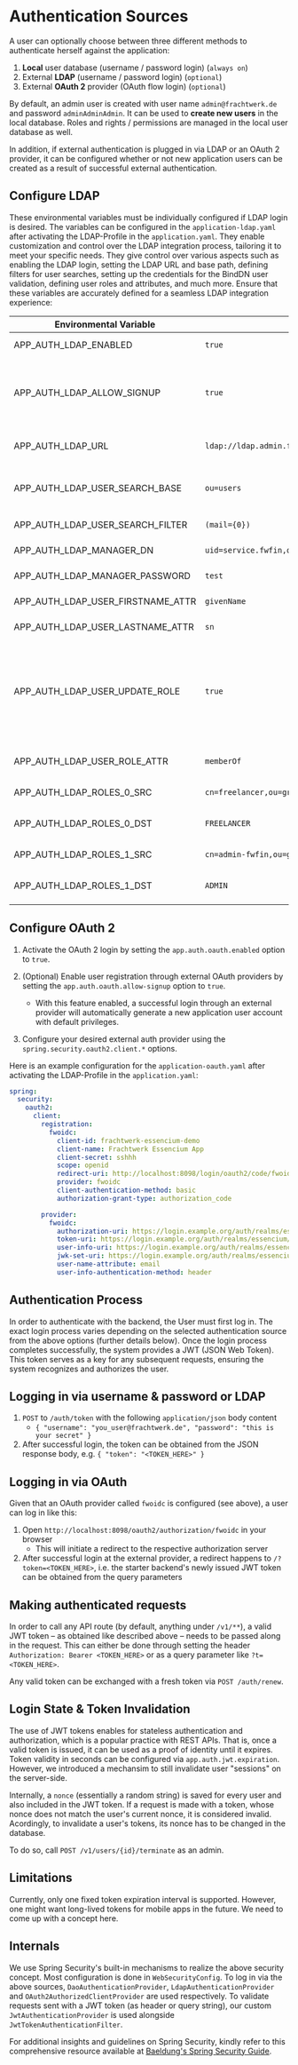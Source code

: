 
# Authentication Sources

A user can optionally choose between three different methods to authenticate herself against the application:

1. **Local** user database (username / password login) (`always on`)
2. External **LDAP** (username / password login) (`optional`)
3. External **OAuth 2** provider (OAuth flow login) (`optional`)

By default, an admin user is created with user name `admin@frachtwerk.de` and password `adminAdminAdmin`. It can be used to **create new users** in the local database. Roles and rights / permissions are managed in the local user database as well.

In addition, if external authentication is plugged in via LDAP or an OAuth 2 provider, it can be configured whether or not new application users can be created as a result of successful external authentication.

## Configure LDAP
These environmental variables must be individually configured if LDAP login is desired. The variables can be configured in the `application-ldap.yaml` after activating the LDAP-Profile in the `application.yaml`. They enable customization and control over the LDAP integration process, tailoring it to meet your specific needs. They give control over various aspects such as enabling the LDAP login, setting the LDAP URL and base path, defining filters for user searches, setting up the credentials for the BindDN user validation, defining user roles and attributes, and much more. Ensure that these variables are accurately defined for a seamless LDAP integration experience:

| Environmental Variable      | Example | Meaning |
|-----------------------------|---------|---------|
| APP_AUTH_LDAP_ENABLED  | `true`   | Enables LDAP login |
| APP_AUTH_LDAP_ALLOW_SIGNUP | `true` | Automatically creates a user account with the first successful login |
| APP_AUTH_LDAP_URL | `ldap://ldap.admin.frachtwerk.de:389/dc=user,dc=frachtwerk,dc=de` | LDAP URL with base path |
| APP_AUTH_LDAP_USER_SEARCH_BASE | `ou=users` | Subpath in which all users must be included |
| APP_AUTH_LDAP_USER_SEARCH_FILTER | `(mail={0})` | Filter for user search |
| APP_AUTH_LDAP_MANAGER_DN | `uid=service.fwfin,ou=services,ou=users,dc=user,dc=frachtwerk,dc=de` | BindDN for user validation |
| APP_AUTH_LDAP_MANAGER_PASSWORD | `test` | Password for BindDN |
| APP_AUTH_LDAP_USER_FIRSTNAME_ATTR | `givenName` | Attribute of the first name |
| APP_AUTH_LDAP_USER_LASTNAME_ATTR | `sn` | Attribute of the last name |
| APP_AUTH_LDAP_USER_UPDATE_ROLE | `true` | Assigns the corresponding role to users automatically with each login based on the first match of a role set |
| APP_AUTH_LDAP_USER_ROLE_ATTR | `memberOf` | Attribute of group membership |
| APP_AUTH_LDAP_ROLES_0_SRC | `cn=freelancer,ou=groups,dc=user,dc=frachtwerk,dc=de` | LDAP group for role set 0 |
| APP_AUTH_LDAP_ROLES_0_DST | `FREELANCER` | Role in the application for role set 0 |
| APP_AUTH_LDAP_ROLES_1_SRC | `cn=admin-fwfin,ou=groups,dc=user,dc=frachtwerk,dc=de` | LDAP group for role set 1 |
| APP_AUTH_LDAP_ROLES_1_DST | `ADMIN` | Role in the application for role set 1 |

## Configure OAuth 2

1. Activate the OAuth 2 login by setting the `app.auth.oauth.enabled` option to `true`.

2. (Optional) Enable user registration through external OAuth providers by setting the `app.auth.oauth.allow-signup` option to `true`.
    * With this feature enabled, a successful login through an external provider will automatically generate a new application user account with default privileges.

3. Configure your desired external auth provider using the `spring.security.oauth2.client.*` options.

Here is an example configuration for the `application-oauth.yaml` after activating the LDAP-Profile in the `application.yaml`:
```yaml copy
spring:
  security:
    oauth2:
      client:
        registration:
          fwoidc:
            client-id: frachtwerk-essencium-demo
            client-name: Frachtwerk Essencium App
            client-secret: sshhh
            scope: openid
            redirect-uri: http://localhost:8098/login/oauth2/code/fwoidc
            provider: fwoidc
            client-authentication-method: basic
            authorization-grant-type: authorization_code

        provider:
          fwoidc:
            authorization-uri: https://login.example.org/auth/realms/essencium/protocol/openid-connect/auth
            token-uri: https://login.example.org/auth/realms/essencium/protocol/openid-connect/token
            user-info-uri: https://login.example.org/auth/realms/essencium/protocol/openid-connect/userinfo
            jwk-set-uri: https://login.example.org/auth/realms/essencium/protocol/openid-connect/certs
            user-name-attribute: email
            user-info-authentication-method: header
```


## Authentication Process
In order to authenticate with the backend, the User must first log in. The exact login process varies depending on the selected authentication source from the above options (further details below). Once the login process completes successfully, the system provides a JWT (JSON Web Token). This token serves as a key for any subsequent requests, ensuring the system recognizes and authorizes the user.

## Logging in via username & password or LDAP
1. `POST` to `/auth/token` with the following `application/json` body content
    * `{ "username": "you_user@frachtwerk.de", "password": "this is your secret" }`
1. After successful login, the token can be obtained from the JSON response body, e.g. `{ "token": "<TOKEN_HERE>" }`

## Logging in via  OAuth
Given that an OAuth provider called `fwoidc` is configured (see above), a user can log in like this:
1. Open `http://localhost:8098/oauth2/authorization/fwoidc` in your browser
    * This will initiate a redirect to the respective authorization server
1. After successful login at the external provider, a redirect happens to `/?token=<TOKEN_HERE>`, i.e. the starter backend's newly issued JWT token can be obtained from the query parameters

## Making authenticated requests
In order to call any API route (by default, anything under `/v1/**`), a valid JWT token – as obtained like described above – needs to be passed along in the request. This can either be done through setting the header `Authorization: Bearer <TOKEN_HERE>` or as a query parameter like `?t=<TOKEN_HERE>`.

Any valid token can be exchanged with a fresh token via `POST /auth/renew`.

## Login State & Token Invalidation
The use of JWT tokens enables for stateless authentication and authorization, which is a popular practice with REST APIs. That is, once a valid token is issued, it can be used as a proof of identity until it expires. Token validity in seconds can be configured via `app.auth.jwt.expiration`. However, we introduced a mechansim to still invalidate user "sessions" on the server-side.

Internally, a `nonce` (essentially a random string) is saved for every user and also included in the JWT token. If a request is made with a token, whose nonce does not match the user's current nonce, it is considered invalid. Acordingly, to invalidate a user's tokens, its nonce has to be changed in the database.

To do so, call `POST /v1/users/{id}/terminate` as an admin.


## Limitations

<Callout>
Currently, only one fixed token expiration interval is supported. However, one might want long-lived tokens for mobile apps in the future. We need to come up with a concept here.
</Callout>

## Internals
We use Spring Security's built-in mechanisms to realize the above security concept. Most configuration is done in `WebSecurityConfig`. To log in via the above sources, `DaoAuthenticationProvider`, `LdapAuthenticationProvider` and `OAuth2AuthorizedClientProvider` are used respectively. To validate requests sent with a JWT token (as header or query string), our custom `JwtAuthenticationProvider` is used alongside `JwtTokenAuthenticationFilter`.

For additional insights and guidelines on Spring Security, kindly refer to this comprehensive resource available at [Baeldung's Spring Security Guide](https://www.baeldung.com/security-spring).